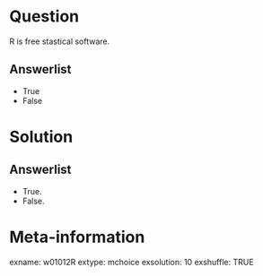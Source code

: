 Question
========
R is free stastical software.

Answerlist
----------
* True
* False


Solution
========

Answerlist
----------
* True.
* False.


Meta-information
================
exname: w01012R
extype: mchoice
exsolution: 10
exshuffle: TRUE